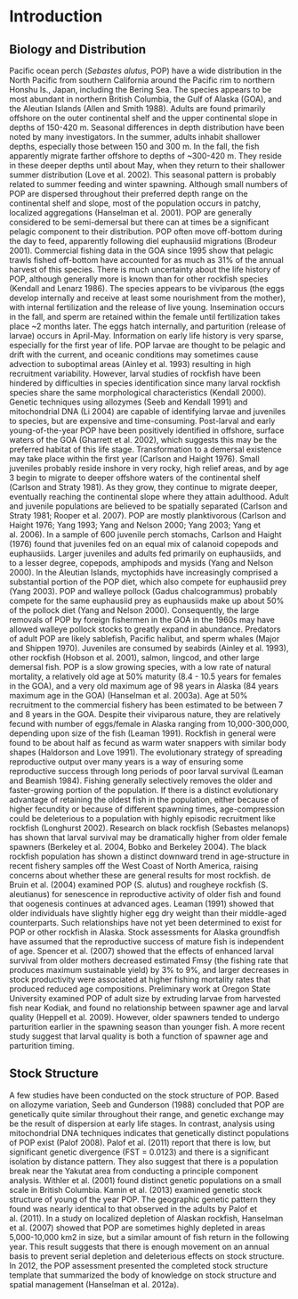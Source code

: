 # Introduction
## Biology and Distribution
Pacific ocean perch (*Sebastes alutus*, POP) have a wide distribution in the North Pacific from southern California around the Pacific rim to northern Honshu Is., Japan, including the Bering Sea. The species appears to be most abundant in northern British Columbia, the Gulf of Alaska (GOA), and the Aleutian Islands (Allen and Smith 1988). Adults are found primarily offshore on the outer continental shelf and the upper continental slope in depths of 150-420 m. Seasonal differences in depth distribution have been noted by many investigators. In the summer, adults inhabit shallower depths, especially those between 150 and 300 m. In the fall, the fish apparently migrate farther offshore to depths of ~300-420 m. They reside in these deeper depths until about May, when they return to their shallower summer distribution (Love et al. 2002). This seasonal pattern is probably related to summer feeding and winter spawning. Although small numbers of POP are dispersed throughout their preferred depth range on the continental shelf and slope, most of the population occurs in patchy, localized aggregations (Hanselman et al. 2001). POP are generally considered to be semi-demersal but there can at times be a significant pelagic component to their distribution. POP often move off-bottom during the day to feed, apparently following diel euphausiid migrations (Brodeur 2001). Commercial fishing data in the GOA since 1995 show that pelagic trawls fished off-bottom have accounted for as much as 31% of the annual harvest of this species.
There is much uncertainty about the life history of POP, although generally more is known than for other rockfish species (Kendall and Lenarz 1986). The species appears to be viviparous (the eggs develop internally and receive at least some nourishment from the mother), with internal fertilization and the release of live young. Insemination occurs in the fall, and sperm are retained within the female until fertilization takes place ~2 months later. The eggs hatch internally, and parturition (release of larvae) occurs in April-May. Information on early life history is very sparse, especially for the first year of life. POP larvae are thought to be pelagic and drift with the current, and oceanic conditions may sometimes cause advection to suboptimal areas (Ainley et al. 1993) resulting in high recruitment variability. However, larval studies of rockfish have been hindered by difficulties in species identification since many larval rockfish species share the same morphological characteristics (Kendall 2000). Genetic techniques using allozymes (Seeb and Kendall 1991) and mitochondrial DNA (Li 2004) are capable of identifying larvae and juveniles to species, but are expensive and time-consuming. Post-larval and early young-of-the-year POP have been positively identified in offshore, surface waters of the GOA (Gharrett et al. 2002), which suggests this may be the preferred habitat of this life stage. Transformation to a demersal existence may take place within the first year (Carlson and Haight 1976). Small juveniles probably reside inshore in very rocky, high relief areas, and by age 3 begin to migrate to deeper offshore waters of the continental shelf (Carlson and Straty 1981). As they grow, they continue to migrate deeper, eventually reaching the continental slope where they attain adulthood. Adult and juvenile populations are believed to be spatially separated (Carlson and Straty 1981; Rooper et al. 2007). 
POP are mostly planktivorous (Carlson and Haight 1976; Yang 1993; Yang and Nelson 2000; Yang 2003; Yang et al. 2006). In a sample of 600 juvenile perch stomachs, Carlson and Haight (1976) found that juveniles fed on an equal mix of calanoid copepods and euphausiids. Larger juveniles and adults fed primarily on euphausiids, and to a lesser degree, copepods, amphipods and mysids (Yang and Nelson 2000). In the Aleutian Islands, myctophids have increasingly comprised a substantial portion of the POP diet, which also compete for euphausiid prey (Yang 2003). POP and walleye pollock (Gadus chalcogrammus) probably compete for the same euphausiid prey as euphausiids make up about 50% of the pollock diet (Yang and Nelson 2000). Consequently, the large removals of POP by foreign fishermen in the GOA in the 1960s may have allowed walleye pollock stocks to greatly expand in abundance.
Predators of adult POP are likely sablefish, Pacific halibut, and sperm whales (Major and Shippen 1970). Juveniles are consumed by seabirds (Ainley et al. 1993), other rockfish (Hobson et al. 2001), salmon, lingcod, and other large demersal fish.
POP is a slow growing species, with a low rate of natural mortality, a relatively old age at 50% maturity (8.4 - 10.5 years for females in the GOA), and a very old maximum age of 98 years in Alaska (84 years maximum age in the GOA) (Hanselman et al. 2003a). Age at 50% recruitment to the commercial fishery has been estimated to be between 7 and 8 years in the GOA. Despite their viviparous nature, they are relatively fecund with number of eggs/female in Alaska ranging from 10,000-300,000, depending upon size of the fish (Leaman 1991). Rockfish in general were found to be about half as fecund as warm water snappers with similar body shapes (Haldorson and Love 1991).
The evolutionary strategy of spreading reproductive output over many years is a way of ensuring some reproductive success through long periods of poor larval survival (Leaman and Beamish 1984). Fishing generally selectively removes the older and faster-growing portion of the population. If there is a distinct evolutionary advantage of retaining the oldest fish in the population, either because of higher fecundity or because of different spawning times, age-compression could be deleterious to a population with highly episodic recruitment like rockfish (Longhurst 2002). Research on black rockfish (Sebastes melanops) has shown that larval survival may be dramatically higher from older female spawners (Berkeley et al. 2004, Bobko and Berkeley 2004). The black rockfish population has shown a distinct downward trend in age-structure in recent fishery samples off the West Coast of North America, raising concerns about whether these are general results for most rockfish. de Bruin et al. (2004) examined POP (S. alutus) and rougheye rockfish (S. aleutianus) for senescence in reproductive activity of older fish and found that oogenesis continues at advanced ages. Leaman (1991) showed that older individuals have slightly higher egg dry weight than their middle-aged counterparts. Such relationships have not yet been determined to exist for POP or other rockfish in Alaska. Stock assessments for Alaska groundfish have assumed that the reproductive success of mature fish is independent of age. Spencer et al. (2007) showed that the effects of enhanced larval survival from older mothers decreased estimated Fmsy (the fishing rate that produces maximum sustainable yield) by 3% to 9%, and larger decreases in stock productivity were associated at higher fishing mortality rates that produced reduced age compositions. Preliminary work at Oregon State University examined POP of adult size by extruding larvae from harvested fish near Kodiak, and found no relationship between spawner age and larval quality (Heppell et al. 2009). However, older spawners tended to undergo parturition earlier in the spawning season than younger fish. A more recent study suggest that larval quality is both a function of spawner age and parturition timing.

## Stock Structure

A few studies have been conducted on the stock structure of POP. Based on allozyme variation, Seeb and Gunderson (1988) concluded that POP are genetically quite similar throughout their range, and genetic exchange may be the result of dispersion at early life stages. In contrast, analysis using mitochondrial DNA techniques indicates that genetically distinct populations of POP exist (Palof 2008). Palof et al. (2011) report that there is low, but significant genetic divergence (FST = 0.0123) and there is a significant isolation by distance pattern. They also suggest that there is a population break near the Yakutat area from conducting a principle component analysis. Withler et al. (2001) found distinct genetic populations on a small scale in British Columbia. Kamin et al. (2013) examined genetic stock structure of young of the year POP. The geographic genetic pattern they found was nearly identical to that observed in the adults by Palof et al. (2011).
In a study on localized depletion of Alaskan rockfish, Hanselman et al. (2007) showed that POP are sometimes highly depleted in areas 5,000-10,000 km2 in size, but a similar amount of fish return in the following year. This result suggests that there is enough movement on an annual basis to prevent serial depletion and deleterious effects on stock structure.
In 2012, the POP assessment presented the completed stock structure template that summarized the body of knowledge on stock structure and spatial management (Hanselman et al. 2012a). 

